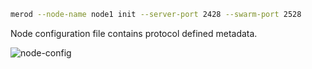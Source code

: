 ```bash title="Terminal"
merod --node-name node1 init --server-port 2428 --swarm-port 2528
```

Node configuration file contains protocol defined metadata.

<img src="/init/node-config.png" alt="node-config" />
